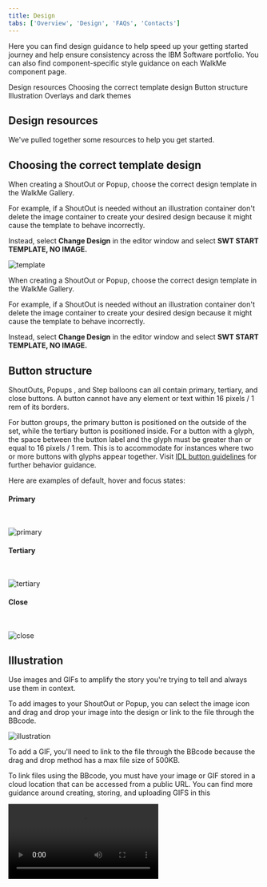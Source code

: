 ```yaml
---
title: Design
tabs: ['Overview', 'Design', 'FAQs', 'Contacts']
---
```



<PageDescription>

  Here you can find design guidance to help speed up your getting started journey and help ensure consistency across the IBM Software portfolio. You can also find component-specific style guidance on each WalkMe component page.

</PageDescription>

<AnchorLinks>
  <AnchorLink>Design resources</AnchorLink>
  <AnchorLink>Choosing the correct template design</AnchorLink>
  <AnchorLink>Button structure</AnchorLink>
  <AnchorLink>Illustration</AnchorLink>
  <AnchorLink>Overlays and dark themes</AnchorLink>
</AnchorLinks>

## Design resources

We've pulled together some resources to help you get started.

<Row className="resource-card-group">
  <Column colMd={4} colLg={4} noGutterSm>
    <ResourceCard
      subTitle="WalkMe"
      title="Sketch kit"
      aspectRatio="2:1"
      actionIcon="download"
      href="https://sketch.cloud/s/16c33f90-8481-4210-a375-bcd14adadee4"
    >
    </ResourceCard>
  </Column>
  <Column colMd={4} colLg={4} noGutterSm>
    <ResourceCard
      subTitle="Growth team guidance"
      title="WalkMe Carbon design CSS template"
      aspectRatio="2:1"
      actionIcon="launch"
      href="https://nurturelove.w3bmix.ibm.com/documentation/datatools/walkme-guide/deploymentguides/designTemplates/"
    >
    </ResourceCard>
  </Column>
</Row>

## Choosing the correct template design

When creating a ShoutOut or Popup, choose the correct design template in the WalkMe Gallery.

For example, if a ShoutOut is needed without an illustration container don't delete the image container to create your desired design because it might cause the template to behave incorrectly.

Instead, select **Change Design** in the editor window and select **SWT START TEMPLATE, NO IMAGE.**

![template](images/walkme-shoutout-visuals-choose-correct-template.png)

When creating a ShoutOut or Popup, choose the correct design template in the WalkMe Gallery.

For example, if a ShoutOut is needed without an illustration container don't delete the image container to create your desired design because it might cause the template to behave incorrectly.

Instead, select **Change Design** in the editor window and select **SWT START TEMPLATE, NO IMAGE.**

## Button structure

ShoutOuts, Popups , and Step balloons can all contain primary, tertiary, and close buttons. A button cannot have any element or text within 16 pixels / 1 rem of its borders.

For button groups, the primary button is positioned on the outside of the set, while the tertiary button is positioned inside. For a button with a glyph, the space between the button label and the glyph must be greater than or equal to 16 pixels / 1 rem. This is to accommodate for instances where two or more buttons with glyphs appear together. Visit [IDL button guidelines](https://www.carbondesignsystem.com/components/button/style/) for further behavior guidance.

Here are examples of default, hover and focus states:

#### Primary

<br />

![primary](images/walkme-shoutout-visuals-primary.png)

#### Tertiary

<br />

![tertiary](images/walkme-shoutout-visuals-tertiary.png)

#### Close

<br />

![close](images/walkme-shoutout-visuals-close.png)

## Illustration

Use images and GIFs to amplify the story you're trying to tell and always use them in context. 

To add images to your ShoutOut or Popup, you can select the image icon and drag and drop your image into the design or link to the file through the BBcode.

![illustration](images/walkme-shoutout-visuals-don't-delete.png)

To add a GIF, you'll need to link to the file through the BBcode because the drag and drop method has a max file size of 500KB.

To link files using the BBcode, you must have your image or GIF stored in a cloud location that can be accessed from a public URL. You can find more guidance around creating, storing, and uploading GIFS in this 

<Video src={illustrationVideo} />

Note: To size and scale your image appropriately, you can change the height of the image container but don't change the width. Also, make sure your image doesn’t cover or hide the close icon.

## Overlays and dark themes

Overlays should be utilized for both light and dark themes to provide better clarity around the flow or task that a user engages with.

WalkMe supports three types of overlay features: ShoutOut screen overlay, Step Balloon / Popup Spotlight, and Highlighters. Additionally, your Sketch file prototypes should follow these rules to get wider approval from an accessibility and design standpoint prior to implementation.

<br />

![overlay](images/intro-design-overlay-shoutout-70.png)

<br />

#### Dark themes

Dark themes may present unique difficulties with accessibility because we can only have one global template. Make sure you adopt the right ShoutOut screen overlays,  Step Balloon / Popup spotlight overlays, and Step Balloon Highlighters to avoid this issue.

<br />

![dark themes](images/intro-design-overlays-darkthemes.png)

<br />

#### ShoutOuts

Here you can add a screen overlay behind your ShoutOut, and set the color and opacity of the overlay. For ShoutOuts, the overlay color is Gray 100 #161616 at 70% opacity.

<br />

![shoutouts](images/intro-design-overlay-shoutout.png)

<br />

#### Popups

Popups were designed with custom CSS to match the styling of our ShoutOuts. Because of this you can only utilize the Spotlight overlay within the Popup settings. This should look the same visually but it is applied differently.

From here, you have to enable the Spotlight, set the position within the center of your screen with Position & Fine Tuning, and set the color to Gray 100 (#161616) with  .7 opacity.

<br />

![popup](images/intro-design-overlay-popup.png)

<br />

#### Menu and player overlay

The menu and player overlay is styled in the Global CSS and should appear automatically when you build it in the WalkMe editor.

<br />

![overlay](images/intro-design-overlay-player-70.png)

<br />

#### Step balloon spotlights

Be sure to use Spotlight Balloons for steps within your UI tours, since the primary goal is to call out specific parts of the UI.

When you enable the Spotlight Balloon feature for a step it will dim the screen, except for your selected element, and all other elements will be inactive.

Be sure to set the color to Gray 100 (#161616) at .7 opacity. Set the proper positioning and size in regards to your element, keeping in mind [Carbon spacing guidelines](https://www.carbondesignsystem.com/guidelines/spacing/overview).

Note: You have to set this for each balloon you create.

<br />

![spotlight](images/intro-design-stepballoon-spotlight.png)

<br />

#### Step balloon highlighter

When you enable the Highlighter it will present a colored box around the chosen element of a step balloon. This feature is used to emphasize and frame the selected element. The highlighter is customizable in both thickness and color. Set the thickness to 2px and the color to Blue 30 #A6C8FF.

<br />

![highlighter](images/intro-design-stepballoon-highlighter.png)
